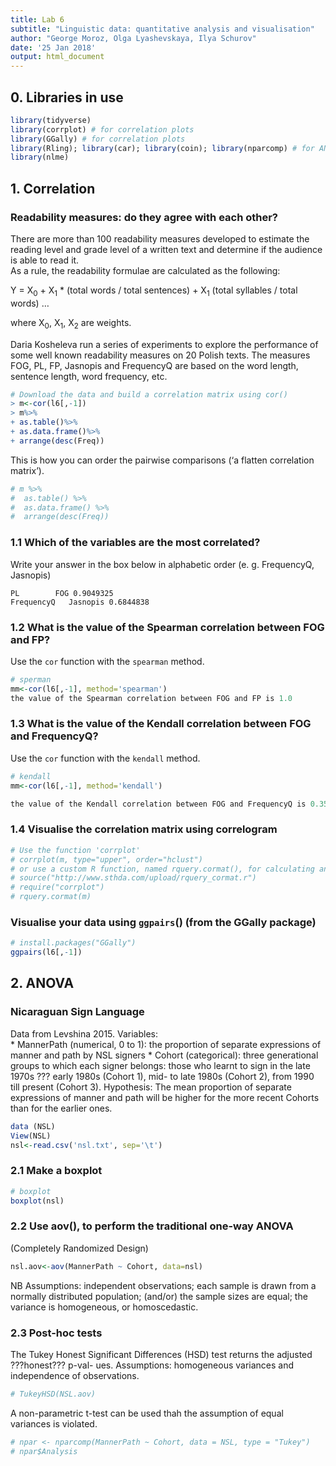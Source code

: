 ---
title: Lab 6
subtitle: "Linguistic data: quantitative analysis and visualisation"
author: "George Moroz, Olga Lyashevskaya, Ilya Schurov"
date: '25 Jan 2018'
output: html_document
---

## 0. Libraries in use

```{r cache=FALSE, warning=FALSE,message=FALSE}
library(tidyverse) 
library(corrplot) # for correlation plots
library(GGally) # for correlation plots
library(Rling); library(car); library(coin); library(nparcomp) # for ANOVA
library(nlme)
```

## 1. Correlation 

### Readability measures: do they agree with each other?

[Data]:(https://goo.gl/cyftFi)

There are more than 100 readability measures developed to estimate the reading level and grade level of a written text and determine if the audience is able to read it.  
As a rule, the readability formulae are calculated as the following:

Y = X<sub>0</sub> + X<sub>1</sub> * (total words / total sentences) + X<sub>1</sub> (total syllables / total words) ... 

where X<sub>0</sub>, X<sub>1</sub>, X<sub>2</sub> are weights.

Daria Kosheleva run a series of experiments to explore the performance of some well known readability measures on 20 Polish texts. The measures FOG, PL, FP, Jasnopis and FrequencyQ are based on the word length, sentence length, word frequency, etc.

```{r 1.0}
# Download the data and build a correlation matrix using cor()
> m<-cor(l6[,-1])
> m%>%
+ as.table()%>%
+ as.data.frame()%>%
+ arrange(desc(Freq))


```

This is how you can order the pairwise comparisons ('a flatten correlation matrix').  

```{r}
# m %>% 
#  as.table() %>% 
#  as.data.frame() %>% 
#  arrange(desc(Freq))
```

### 1.1 Which of the variables are the most correlated?

Write your answer  in the box below in alphabetic order (e. g. FrequencyQ, Jasnopis)
```
PL        FOG 0.9049325
FrequencyQ   Jasnopis 0.6844838

```

### 1.2 What is the value of the Spearman correlation between FOG and FP?

Use the `cor` function with the `spearman` method.

```{r 1.2}
# sperman
mm<-cor(l6[,-1], method='spearman')
the value of the Spearman correlation between FOG and FP is 1.0

```

### 1.3 What is the value of the Kendall correlation between FOG and FrequencyQ?
Use the `cor` function with the `kendall` method.

```{r 1.3}
# kendall
mm<-cor(l6[,-1], method='kendall')

the value of the Kendall correlation between FOG and FrequencyQ is 0.3596708

```

### 1.4 Visualise the correlation matrix using correlogram

```{r}
# Use the function 'corrplot'  
# corrplot(m, type="upper", order="hclust")
# or use a custom R function, named rquery.cormat(), for calculating and visualizing your correlation matrix
# source("http://www.sthda.com/upload/rquery_cormat.r")
# require("corrplot")
# rquery.cormat(m)
```

### Visualise your data using `ggpairs`() (from the GGally package) 

```{r}
# install.packages("GGally")
ggpairs(l6[,-1])

```


## 2. ANOVA 

### Nicaraguan Sign Language

Data from Levshina 2015.
Variables:  
* MannerPath (numerical, 0 to 1): the proportion of separate expressions of manner and path by NSL signers
* Cohort (categorical): three generational groups to which each signer belongs: those who learnt to sign in the late 1970s ??? early 1980s (Cohort 1),  mid- to late 1980s (Cohort 2), from 1990 till present (Cohort 3).
Hypothesis: The mean proportion of separate expressions of manner and path will be higher for the more recent Cohorts than for the earlier ones.

```{r 2.0}
data (NSL)
View(NSL)
nsl<-read.csv('nsl.txt', sep='\t')
```

### 2.1 Make a boxplot  

```{r 2.1}
# boxplot
boxplot(nsl)

```

### 2.2 Use aov(), to perform the traditional one-way ANOVA
(Completely Randomized Design)  

```{r 2.2}
nsl.aov<-aov(MannerPath ~ Cohort, data=nsl)

```

NB Assumptions: independent observations; each sample is drawn from a normally distributed population; (and/or) the sample sizes are equal; the variance is homogeneous, or homoscedastic.

### 2.3 Post-hoc tests 

The Tukey Honest Significant Differences (HSD) test returns the adjusted ???honest??? p-val- ues. Assumptions: homogeneous variances and independence of observations. 

```{r 2.3}
# TukeyHSD(NSL.aov)


```

A non-parametric t-test can be used thah the assumption of equal variances is violated.

```{r 2.3_}
# npar <- nparcomp(MannerPath ~ Cohort, data = NSL, type = "Tukey")
# npar$Analysis
```